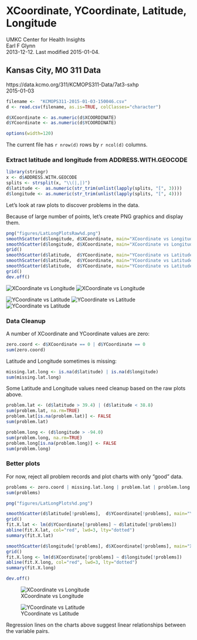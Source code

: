# XCoordinate, YCoordinate, Latitude, Longitude
UMKC Center for Health Insights  
Earl F Glynn  
2013-12-12.  Last modified 2015-01-04.  

## Kansas City, MO 311 Data
https://data.kcmo.org/311/KCMOPS311-Data/7at3-sxhp  
2015-01-03  

```r
filename <-  "KCMOPS311-2015-01-03-150046.csv"
d <- read.csv(filename, as.is=TRUE, colClasses="character")

d$XCoordinate <- as.numeric(d$XCOORDINATE)
d$YCoordinate <- as.numeric(d$YCOORDINATE)

options(width=120)
```
The current file has `r nrow(d)` rows by `r ncol(d)` columns.

### Extract latitude and longitude from ADDRESS.WITH.GEOCODE 
```r
library(stringr)
x <- d$ADDRESS.WITH.GEOCODE
splits <- strsplit(x, "\\(|,|)")
d$latitude <-  as.numeric(str_trim(unlist(lapply(splits, "[", 3))))
d$longitude <- as.numeric(str_trim(unlist(lapply(splits, "[", 4))))          
```
Let's look at raw plots to discover problems in the data. 

Because of large number of points, let's create PNG graphics and display them.
```r
png("figures/LatLongPlotsRaw%d.png")
smoothScatter(d$longitude, d$XCoordinate, main="XCoordinate vs Longitude (raw)")
smoothScatter(d$longitude, d$XCoordinate, main="XCoordinate vs Longitude (raw)", xlim=c(-94.8,-94.3))
grid()
smoothScatter(d$latitude,  d$YCoordinate, main="YCoordinate vs Latitude (raw)")
smoothScatter(d$latitude,  d$YCoordinate, main="YCoordinate vs Latitude (raw)",  xlim=c(38.4, 39.4))
smoothScatter(d$latitude,  d$YCoordinate, main="YCoordinate vs Latitude (raw)",  xlim=c(-94.7,-94.3))
grid()
dev.off()        
```

![XCoordinate vs Longitude](figures/LatLongPlotsRaw1.png)
![XCoordinate vs Longitude](figures/LatLongPlotsRaw2.png)

![YCoordinate vs Latitude](figures/LatLongPlotsRaw3.png)
![YCoordinate vs Latitude](figures/LatLongPlotsRaw4.png)
![YCoordinate vs Latitude](figures/LatLongPlotsRaw5.png)

### Data Cleanup

A number of XCoordinate and YCoordinate values are zero:
```r
zero.coord <- d$XCoordinate == 0 | d$YCoordinate == 0
sum(zero.coord)
```               

Latitude and Longitude sometimes is missing:
```r
missing.lat.long <- is.na(d$latitude) | is.na(d$longitude)
sum(missing.lat.long)
```

Some Latitude and Longitude values need cleanup based on the raw plots above.
```r
problem.lat <- (d$latitude > 39.4) | (d$latitude < 38.8)
sum(problem.lat, na.rm=TRUE)
problem.lat[is.na(problem.lat)] <- FALSE
sum(problem.lat)

problem.long <- (d$longitude > -94.0)
sum(problem.long, na.rm=TRUE)
problem.long[is.na(problem.long)] <- FALSE
sum(problem.long)
```
### Better plots

For now, reject all problem records and plot charts with only "good" data.

```r
problems <- zero.coord | missing.lat.long | problem.lat | problem.long
sum(problems)

png("figures/LatLongPlots%d.png")

smoothScatter(d$latitude[!problems],  d$YCoordinate[!problems], main="YCoordinate vs Latitude")
grid()
fit.X.lat <- lm(d$YCoordinate[!problems] ~ d$latitude[!problems])
abline(fit.X.lat, col="red", lwd=3, lty="dotted")
summary(fit.X.lat)

smoothScatter(d$longitude[!problems], d$XCoordinate[!problems], main="XCoordinate vs Longitude")
grid()
fit.X.long <- lm(d$XCoordinate[!problems] ~ d$longitude[!problems])
abline(fit.X.long, col="red", lwd=3, lty="dotted")
summary(fit.X.long)

dev.off()
```
![XCoordinate vs Longitude](figures/LatLongPlots1.png)

![YCoordinate vs Latitude](figures/LatLongPlots2.png)   

Regression lines on the charts above suggest linear relationships between the variable pairs.
        
